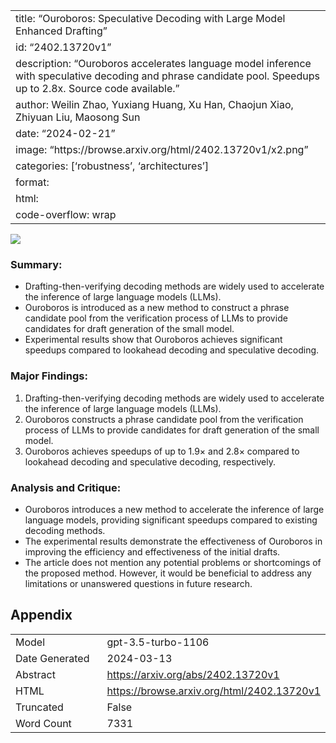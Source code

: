 
---
title: "Ouroboros: Speculative Decoding with Large Model Enhanced Drafting"
id: "2402.13720v1"
description: "Ouroboros accelerates language model inference with speculative decoding and phrase candidate pool. Speedups up to 2.8x. Source code available."
author: Weilin Zhao, Yuxiang Huang, Xu Han, Chaojun Xiao, Zhiyuan Liu, Maosong Sun
date: "2024-02-21"
image: "https://browse.arxiv.org/html/2402.13720v1/x2.png"
categories: ['robustness', 'architectures']
format:
  html:
    code-overflow: wrap
---

![](https://browse.arxiv.org/html/2402.13720v1/x2.png)

### **Summary:**
- Drafting-then-verifying decoding methods are widely used to accelerate the inference of large language models (LLMs).
- Ouroboros is introduced as a new method to construct a phrase candidate pool from the verification process of LLMs to provide candidates for draft generation of the small model.
- Experimental results show that Ouroboros achieves significant speedups compared to lookahead decoding and speculative decoding.

### Major Findings:
1. Drafting-then-verifying decoding methods are widely used to accelerate the inference of large language models (LLMs).
2. Ouroboros constructs a phrase candidate pool from the verification process of LLMs to provide candidates for draft generation of the small model.
3. Ouroboros achieves speedups of up to 1.9× and 2.8× compared to lookahead decoding and speculative decoding, respectively.

### Analysis and Critique:
- Ouroboros introduces a new method to accelerate the inference of large language models, providing significant speedups compared to existing decoding methods.
- The experimental results demonstrate the effectiveness of Ouroboros in improving the efficiency and effectiveness of the initial drafts.
- The article does not mention any potential problems or shortcomings of the proposed method. However, it would be beneficial to address any limitations or unanswered questions in future research.

## Appendix

|          |          |
|----------|----------|
| Model     | gpt-3.5-turbo-1106       |
| Date Generated     | 2024-03-13       |
| Abstract | [https://arxiv.org/abs/2402.13720v1](https://arxiv.org/abs/2402.13720v1)        |
| HTML     | [https://browse.arxiv.org/html/2402.13720v1](https://browse.arxiv.org/html/2402.13720v1)       |
| Truncated       | False       |
| Word Count       | 7331       |